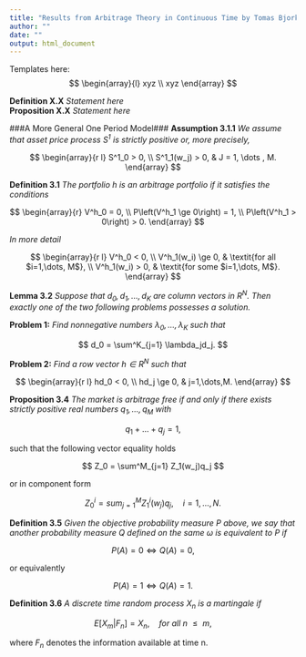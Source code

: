 ```yaml
---
title: "Results from Arbitrage Theory in Continuous Time by Tomas Bjork"
author: ""
date: ""
output: html_document
---
```


Templates here:  
$$ 
\begin{array}{l}
xyz
\\
xyz
\end{array}
$$

__Definition X.X__ _Statement here_  
__Proposition X.X__ _Statement here_  

###A More General One Period Model###
__Assumption 3.1.1__ _We assume that asset price process $S^1$ is strictly positive or, more precisely,_  

$$
\begin{array}{r l} 
S^1_0 > 0, \\
S^1_1(w_j) > 0, & J = 1, \dots , M.
\end{array}
$$  

__Definition 3.1__ _The portfolio h is an arbitrage portfolio if it satisfies the conditions_  

$$
\begin{array}{r} 
V^h_0 = 0, \\
P\left(V^h_1 \ge 0\right) = 1, \\
P\left(V^h_1 > 0\right) > 0.
\end{array}
$$

_In more detail_  

$$
\begin{array}{r l} 
V^h_0 < 0, \\
V^h_1(w_i) \ge 0, & \textit{for all $i=1,\dots, M$}, \\
V^h_1(w_i) > 0, & \textit{for some $i=1,\dots, M$}.
\end{array}
$$  

__Lemma 3.2__ _Suppose that $d_0,d_1,\dots,d_K$ are column vectors in $R^N$. Then exactly one of the two following problems possesses a solution._

__Problem 1:__ _Find nonnegative numbers $\lambda_0,\dots,\lambda_K$ such that_  

$$
d_0 = \sum^K_{j=1} \lambda_jd_j.
$$

__Problem 2:__ _Find a row vector $h \in R^N$ such that_  

$$
\begin{array}{r l}
hd_0 < 0, \\
hd_j \ge 0, & j=1,\dots,M.
\end{array}
$$

__Proposition 3.4__ _The market is arbitrage free if and only if there exists strictly positive real numbers $q_1, ... , q_M$ with_ 

$$
q_1 + \dots + q_j = 1,
$$

such that the following vector equality holds

$$
Z_0 = \sum^M_{j=1} Z_1(w_j)q_j
$$

or in component form

$$
Z^i_0 = sum^M_{j=1} Z^i_1(w_j)q_j, \quad i = 1, \dots, N.
$$

__Definition 3.5__ _Given the objective probability measure P above, we say that another probability measure Q defined on the same $\omega$ is equivalent to P if_  

$$
P(A) = 0 \Longleftrightarrow Q(A) = 0,
$$

or equivalently  

$$
P(A) = 1 \Longleftrightarrow Q(A) = 1.
$$

__Definition 3.6__ _A discrete time random process $X_n$ is a martingale if_  

$$
E[X_m|F_n] = X_n, \quad \textit{for all n $\le$ m},
$$

where $F_n$ denotes the information available at time n.